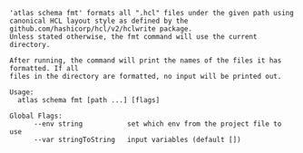 ```
'atlas schema fmt' formats all ".hcl" files under the given path using
canonical HCL layout style as defined by the github.com/hashicorp/hcl/v2/hclwrite package.
Unless stated otherwise, the fmt command will use the current directory.

After running, the command will print the names of the files it has formatted. If all
files in the directory are formatted, no input will be printed out.

Usage:
  atlas schema fmt [path ...] [flags]

Global Flags:
      --env string           set which env from the project file to use
      --var stringToString   input variables (default [])

```